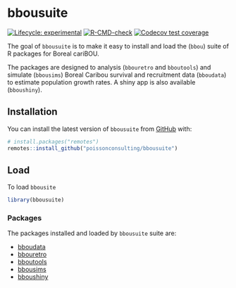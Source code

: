 # bbousuite

<!-- badges: start -->
[![Lifecycle: experimental](https://img.shields.io/badge/lifecycle-experimental-orange.svg)](https://lifecycle.r-lib.org/articles/stages.html#experimental)
[![R-CMD-check](https://github.com/poissonconsulting/bbousuite/actions/workflows/R-CMD-check.yaml/badge.svg)](https://github.com/poissonconsulting/bbousuite/actions/workflows/R-CMD-check.yaml)
[![Codecov test coverage](https://codecov.io/gh/poissonconsulting/bbousuite/branch/main/graph/badge.svg)](https://app.codecov.io/gh/poissonconsulting/bbousuite?branch=main)
<!-- badges: end -->

The goal of `bbousuite` is to make it easy to install and load the (`bbou`) suite of
R packages for Boreal cariBOU.

The packages are designed to analysis (`bbouretro` and `bboutools`) and simulate (`bbousims`) Boreal Caribou survival and recruitment data (`bboudata`) to estimate population growth rates. A shiny app is also available (`bboushiny`). 

## Installation

You can install the latest version of `bbousuite` from [GitHub](https://github.com/poissonconsulting/bbousuite) with:

``` r
# install.packages("remotes")
remotes::install_github("poissonconsulting/bbousuite")
```

## Load

To load `bbousite`

``` r
library(bbousuite)
```

### Packages

The packages installed and loaded by `bbousuite` suite are:

- [bboudata](https://github.com/poissonconsulting/bboudata)
- [bbouretro](https://github.com/poissonconsulting/bbouretro)
- [bboutools](https://github.com/poissonconsulting/bboutools)
- [bbousims](https://github.com/poissonconsulting/bbousims)
- [bboushiny](https://github.com/poissonconsulting/bboushiny)
